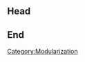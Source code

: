 {{header|modularization}}
{{autolang|base=yes}}
== Head ==

== End ==

[[Category:Modularization]]

